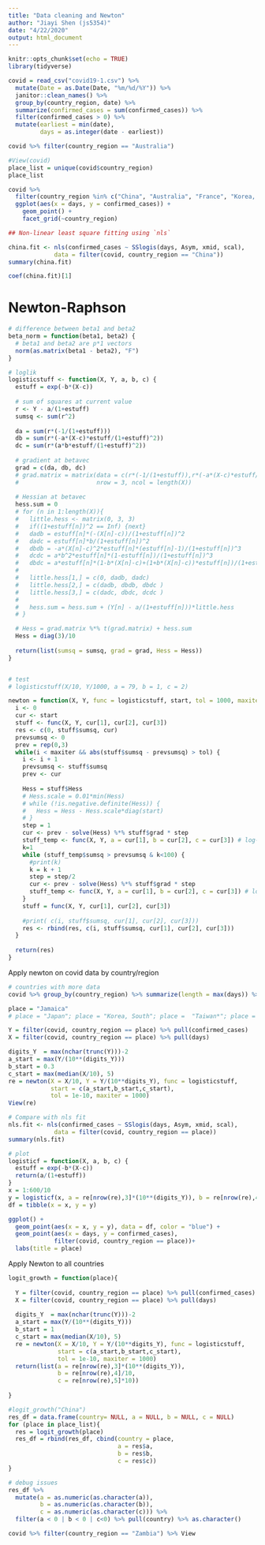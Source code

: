 ```yaml
---
title: "Data cleaning and Newton"
author: "Jiayi Shen (js5354)"
date: "4/22/2020"
output: html_document
---
```


```r
knitr::opts_chunk$set(echo = TRUE)
library(tidyverse)
```

```r
covid = read_csv("covid19-1.csv") %>% 
  mutate(Date = as.Date(Date, "%m/%d/%Y")) %>% 
  janitor::clean_names() %>% 
  group_by(country_region, date) %>% 
  summarize(confirmed_cases = sum(confirmed_cases)) %>% 
  filter(confirmed_cases > 0) %>% 
  mutate(earliest = min(date), 
         days = as.integer(date - earliest)) 

covid %>% filter(country_region == "Australia")

#View(covid)
place_list = unique(covid$country_region)
place_list

covid %>% 
  filter(country_region %in% c("China", "Australia", "France", "Korea, South")) %>% 
  ggplot(aes(x = days, y = confirmed_cases)) +
    geom_point() +
    facet_grid(~country_region)
```

```r
## Non-linear least square fitting using `nls`

china.fit <- nls(confirmed_cases ~ SSlogis(days, Asym, xmid, scal), 
             data = filter(covid, country_region == "China"))
summary(china.fit)

coef(china.fit)[1]
```

# Newton-Raphson
```r
# difference between beta1 and beta2
beta_norm = function(beta1, beta2) {
  # beta1 and beta2 are p*1 vectors
  norm(as.matrix(beta1 - beta2), "F")
}

# loglik
logisticstuff <- function(X, Y, a, b, c) {
  estuff = exp(-b*(X-c))
  
  # sum of squares at current value
  r <- Y - a/(1+estuff)
  sumsq <- sum(r^2)
  
  da = sum(r*(-1/(1+estuff)))
  db = sum(r*(-a*(X-c)*estuff/(1+estuff)^2))
  dc = sum(r*(a*b*estuff/(1+estuff)^2))
  
  # gradient at betavec
  grad = c(da, db, dc)
  # grad.matrix = matrix(data = c(r*(-1/(1+estuff)),r*(-a*(X-c)*estuff/(1+estuff)^2), r*(a*b*estuff/(1+estuff)^2)),
  #                      nrow = 3, ncol = length(X))
    
  # Hessian at betavec
  hess.sum = 0
  # for (n in 1:length(X)){
  #   little.hess <- matrix(0, 3, 3)
  #   if((1+estuff[n])^2 == Inf) {next}
  #   dadb = estuff[n]*(-(X[n]-c))/(1+estuff[n])^2
  #   dadc = estuff[n]*b/(1+estuff[n])^2
  #   dbdb = -a*(X[n]-c)^2*estuff[n]*(estuff[n]-1)/(1+estuff[n])^3
  #   dcdc = a*b^2*estuff[n]*(1-estuff[n])/(1+estuff[n])^3
  #   dbdc = a*estuff[n]*(1-b*(X[n]-c)+(1+b*(X[n]-c))*estuff[n])/(1+estuff[n])^3
  #   
  #   little.hess[1,] = c(0, dadb, dadc)
  #   little.hess[2,] = c(dadb, dbdb, dbdc )
  #   little.hess[3,] = c(dadc, dbdc, dcdc )
  #   
  #   hess.sum = hess.sum + (Y[n] - a/(1+estuff[n]))*little.hess
  # }

  # Hess = grad.matrix %*% t(grad.matrix) + hess.sum
  Hess = diag(3)/10
  
  return(list(sumsq = sumsq, grad = grad, Hess = Hess))
}


# test
# logisticstuff(X/10, Y/1000, a = 79, b = 1, c = 2)
```





```r
newton = function(X, Y, func = logisticstuff, start, tol = 1000, maxiter = 200) {
  i <- 0
  cur <- start
  stuff <- func(X, Y, cur[1], cur[2], cur[3])
  res <- c(0, stuff$sumsq, cur)
  prevsumsq <- 0
  prev = rep(0,3)
  while(i < maxiter && abs(stuff$sumsq - prevsumsq) > tol) {
    i <- i + 1
    prevsumsq <- stuff$sumsq
    prev <- cur
    
    Hess = stuff$Hess
    # Hess.scale = 0.01*min(Hess)
    # while (!is.negative.definite(Hess)) {
    #   Hess = Hess - Hess.scale*diag(start)
    # }
    step = 1
    cur <- prev - solve(Hess) %*% stuff$grad * step
    stuff_temp <- func(X, Y, a = cur[1], b = cur[2], c = cur[3]) # log-lik, gradient, Hessian
    k=1
    while (stuff_temp$sumsq > prevsumsq & k<100) {
      #print(k)
      k = k + 1
      step = step/2
      cur <- prev - solve(Hess) %*% stuff$grad * step
      stuff_temp <- func(X, Y, a = cur[1], b = cur[2], c = cur[3]) # log-lik, gradient, Hessian
    }
    stuff = func(X, Y, cur[1], cur[2], cur[3])
    
    #print( c(i, stuff$sumsq, cur[1], cur[2], cur[3]))
    res <- rbind(res, c(i, stuff$sumsq, cur[1], cur[2], cur[3]))
  }
  
  return(res)
}
```

Apply newton on covid data by country/region
```r
# countries with more data
covid %>% group_by(country_region) %>% summarize(length = max(days)) %>% arrange(desc(length))

place = "Jamaica"
# place = "Japan"; place = "Korea, South"; place =  "Taiwan*"; place = "Thailand"

Y = filter(covid, country_region == place) %>% pull(confirmed_cases)
X = filter(covid, country_region == place) %>% pull(days)

digits_Y  = max(nchar(trunc(Y)))-2
a_start = max(Y/(10**(digits_Y)))
b_start = 0.3
c_start = max(median(X/10), 5)
re = newton(X = X/10, Y = Y/(10**digits_Y), func = logisticstuff, 
            start = c(a_start,b_start,c_start), 
            tol = 1e-10, maxiter = 1000)
View(re)

# Compare with nls fit
nls.fit <- nls(confirmed_cases ~ SSlogis(days, Asym, xmid, scal), 
             data = filter(covid, country_region == place))
summary(nls.fit)

# plot
logisticf = function(X, a, b, c) {
  estuff = exp(-b*(X-c)) 
  return(a/(1+estuff))
}
x = 1:600/10
y = logisticf(x, a = re[nrow(re),3]*(10**(digits_Y)), b = re[nrow(re),4]/10, c = re[nrow(re),5]*10)
df = tibble(x = x, y = y) 

ggplot() +
  geom_point(aes(x = x, y = y), data = df, color = "blue") +
  geom_point(aes(x = days, y = confirmed_cases), 
             filter(covid, country_region == place))+
  labs(title = place)
```

Apply Newton to all countries
```r
logit_growth = function(place){
  
  Y = filter(covid, country_region == place) %>% pull(confirmed_cases)
  X = filter(covid, country_region == place) %>% pull(days)
  
  digits_Y  = max(nchar(trunc(Y)))-2
  a_start = max(Y/(10**(digits_Y)))
  b_start = 1
  c_start = max(median(X/10), 5)
  re = newton(X = X/10, Y = Y/(10**digits_Y), func = logisticstuff, 
              start = c(a_start,b_start,c_start), 
              tol = 1e-10, maxiter = 1000)
  return(list(a = re[nrow(re),3]*(10**(digits_Y)), 
              b = re[nrow(re),4]/10, 
              c = re[nrow(re),5]*10))
  
}

#logit_growth("China")
res_df = data.frame(country= NULL, a = NULL, b = NULL, c = NULL)
for (place in place_list){
  res = logit_growth(place)
  res_df = rbind(res_df, cbind(country = place, 
                               a = res$a,
                               b = res$b,
                               c = res$c))
}
```


```r
# debug issues
res_df %>% 
  mutate(a = as.numeric(as.character(a)), 
         b = as.numeric(as.character(b)), 
         c = as.numeric(as.character(c))) %>% 
  filter(a < 0 | b < 0 | c<0) %>% pull(country) %>% as.character()

covid %>% filter(country_region == "Zambia") %>% View
```



